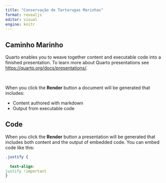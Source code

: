 ```yaml
---
title: "Conservação de Tartarugas Marinhas"
format: revealjs
editor: visual
engine: knitr
---
```


## Caminho Marinho

:::{.justify}
Quarto enables you to weave together content and executable code into a finished presentation. To learn more about Quarto presentations see <https://quarto.org/docs/presentations/>.


<br>


When you click the **Render** button a document will be generated that includes:

:::

-   Content authored with markdown
-   Output from executable code

## Code

:::{.justify}
When you click the **Render** button a presentation will be generated that includes both content and the output of embedded code. You can embed code like this:
:::


```css

.justify {
 
  text-align:
justify !important
}

```
